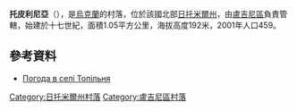 {{coord|51|11|42|N|28|4|41|E|scale:30000|display=title}}

'''托皮利尼亞'''（{{lang-uk|Топільня}}），是[[烏克蘭|烏克蘭]]的村落，位於該國北部[[日托米爾州|日托米爾州]]，由[[盧吉尼區|盧吉尼區]]負責管轄，始建於十七世紀，面積1.05平方公里，海拔高度192米，2001年人口459。

==參考資料==
* [http://weather.in.ua/ua/zhitomirskaja/26291 Погода в селі Топільня] {{Wayback|url=http://weather.in.ua/ua/zhitomirskaja/26291 |date=20111219151215 }}

{{DEFAULTSORT:Топільня}}
[[Category:日托米爾州村落|Category:日托米爾州村落]]
[[Category:盧吉尼區村落|Category:盧吉尼區村落]]


{{Zhytomyr-geo-stub}}
